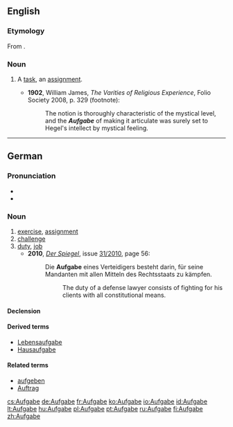 ==English==

===Etymology===
From {{etyl|de}} {{term|Aufgabe|lang=de}}.

===Noun===
{{en-noun|pl2=Aufgaben}}

# {{psychology}} A [[task]], an [[assignment]].
#* '''1902''', William James, ''The Varities of Religious Experience'', Folio Society 2008, p. 329 (footnote):
#*: The notion is thoroughly characteristic of the mystical level, and the '''''Aufgabe''''' of making it articulate was surely set to Hegel's intellect by mystical feeling.

----

==German==
{{wikipedia|lang=de}}

===Pronunciation===
* {{IPA|/ˈʔaʊ̯fɡaːbə/|lang=de}}
* {{audio|De-at-Aufgabe.ogg|Audio (Austria)}}

===Noun===
{{de-noun|g=f|plural=Aufgaben}}

# [[exercise]], [[assignment]]
# [[challenge]]
# [[duty]], [[job]]
#* '''2010''', ''[[w:Der Spiegel|Der Spiegel]]'', issue [http://www.spiegel.de/spiegel/print/index-2010-31.html 31/2010], page 56:
#*: Die '''Aufgabe''' eines Verteidigers besteht darin, für seine Mandanten mit allen Mitteln des Rechtsstaats zu kämpfen.
#*:: The duty of a defense lawyer consists of fighting for his clients with all constitutional means.

====Declension====
{{de-noun-f|n}}

====Derived terms====
* [[Lebensaufgabe]] {{f}}
* [[Hausaufgabe]] {{f}}

====Related terms====
* [[aufgeben]]
* [[Auftrag]] {{m}}

[[cs:Aufgabe]]
[[de:Aufgabe]]
[[fr:Aufgabe]]
[[ko:Aufgabe]]
[[io:Aufgabe]]
[[id:Aufgabe]]
[[lt:Aufgabe]]
[[hu:Aufgabe]]
[[pl:Aufgabe]]
[[pt:Aufgabe]]
[[ru:Aufgabe]]
[[fi:Aufgabe]]
[[zh:Aufgabe]]